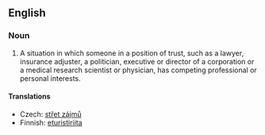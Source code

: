 ==English==
{{wikipedia}}
===Noun===
{{en-noun|sg=[[conflict]] of [[interest]]|pl=conflicts of interest}}

# {{law}} A situation in which someone in a position of trust, such as a lawyer, insurance adjuster, a politician, executive or director of a corporation or a medical research scientist or physician, has competing professional or personal interests.

====Translations====
{{trans-top|situation of a person in trust}}
*Czech: [[střet zájmů]] {{m}}
*Finnish: [[eturistiriita]]
{{trans-mid}}
{{trans-bottom}}